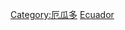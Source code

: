 {{noteTA
|G1=國家
}}
{{Commonscat|Nature of Ecuador}}
{{Portal|環境}}

[[Category:厄瓜多|Category:厄瓜多]]
[[Category:南美洲各國環境|Ecuador]]